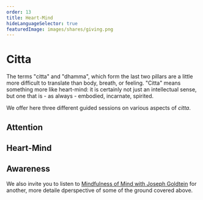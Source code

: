 ```yaml
---
order: 13
title: Heart-Mind
hideLanguageSelector: true
featuredImage: images/shares/giving.png
---
```


# Citta

The terms "citta" and "dhamma", which form the last two pillars are a little more difficult to translate than body, breath, or feeling. "Citta" means something more like heart-mind: it is certainly not just an intellectual sense, but one that is - as always - embodied, incarnate, spirited.

We offer here three different guided sessions on various aspects of _citta_.

## Attention

<AudioPlayer src="https://kernel-audio.s3.amazonaws.com/meditation_marlon_3.mp3"/>

## Heart-Mind

<AudioPlayer src="https://kernel-audio.s3.amazonaws.com/meditation_with_marlon_4.mp3"/>

## Awareness

<AudioPlayer src="https://kernel-audio.s3.amazonaws.com/marlon_meditation_5.mp3"/>

We also invite you to listen to [Mindfulness of Mind with Joseph Goldtein](https://www.youtube.com/watch?v=RZ0YeBIOaFw) for another, more detaile dperspective of some of the ground covered above.